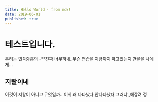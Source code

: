 ```yaml
---
title: Hello World - from mdx!
date: 2019-06-01
published: true
---
```


# 테스트입니다.

우리는 민족중흥의 
-**진짜 너무하네..무슨 연습을 지금까지 하고있는지  찬물을 나에게...

## 지랄이네

이것이 지랄이 아니고 무엇일까.. 이게 왜 나타났다 안나타났다 그러냐,,헤갈려 정

